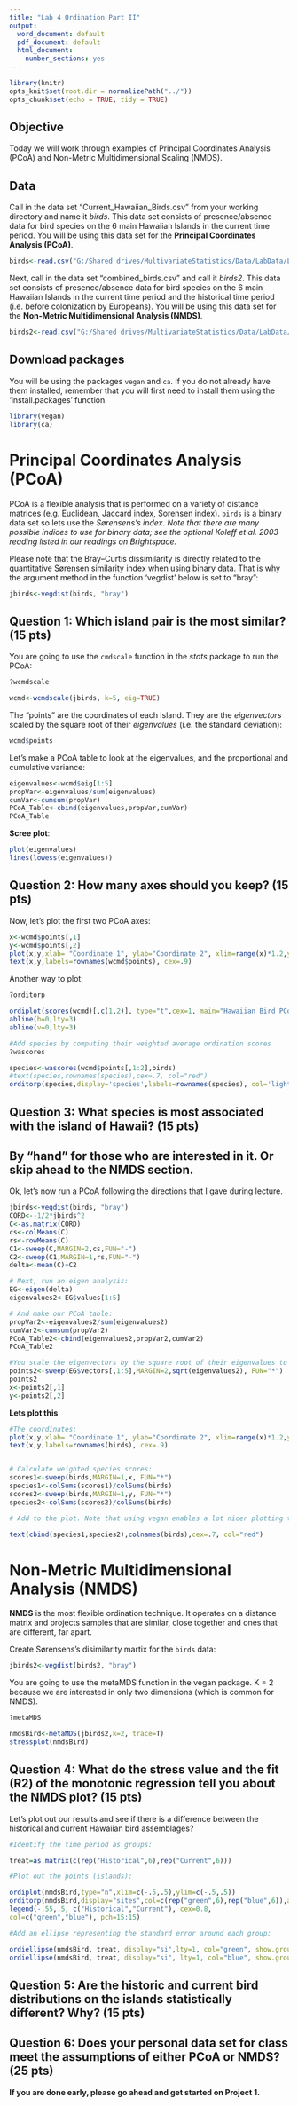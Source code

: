 ```yaml
---
title: "Lab 4 Ordination Part II"
output:
  word_document: default
  pdf_document: default
  html_document:
    number_sections: yes
---
```


```r
library(knitr)
opts_knit$set(root.dir = normalizePath("../"))
opts_chunk$set(echo = TRUE, tidy = TRUE)
```

## Objective

Today we will work through examples of Principal Coordinates Analysis (PCoA) and Non-Metric Multidimensional Scaling (NMDS).

## Data

Call in the data set “Current_Hawaiian_Birds.csv” from your working directory and name it *birds*. This data set consists of presence/absence data for bird species on the 6 main Hawaiian Islands in the current time period. You will be using this data set for the **Principal Coordinates Analysis (PCoA)**.

```r
birds<-read.csv("G:/Shared drives/MultivariateStatistics/Data/LabData/Lab4/Current_Hawaiian_Birds.csv", row=1, header=TRUE)
```

Next, call in the data set “combined_birds.csv” and call it *birds2*. This data set consists of presence/absence data for bird species on the 6 main Hawaiian Islands in the current time period and the historical time period (i.e. before colonization by Europeans). You will be using this data set for the **Non-Metric Multidimensional Analysis (NMDS)**.

```r
birds2<-read.csv("G:/Shared drives/MultivariateStatistics/Data/LabData/Lab4/combined_birds.csv", row=1, header=TRUE)
```

## Download packages

You will be using the packages `vegan` and `ca`. If you do not already have them installed, remember that you will first need to install them using the 'install.packages' function.

```r
library(vegan)
library(ca)
```

\newline

# Principal Coordinates Analysis (PCoA)

PCoA is a flexible analysis that is performed on a variety of distance matrices (e.g. Euclidean, Jaccard index, Sorensen index). `birds` is a binary data set so lets use the *Sørensens’s index*. *Note that there are many possible indices to use for binary data; see the optional Koleff et al. 2003 reading listed in our readings on Brightspace.*

Please note that the Bray–Curtis dissimilarity is directly related to the quantitative Sørensen similarity index when using binary data. That is why the argument method in the function 'vegdist' below is set to "bray":

```r
jbirds<-vegdist(birds, "bray")
```

## Question 1: Which island pair is the most similar? (15 pts)

\newline

You are going to use the `cmdscale` function in the *stats* package to run the PCoA:

```r
?wcmdscale

wcmd<-wcmdscale(jbirds, k=5, eig=TRUE) 

```

The “points” are the coordinates of each island. They are the *eigenvectors* scaled by the square root of their *eigenvalues* (i.e. the standard deviation):

```r
wcmd$points
```

\newline

Let’s make a PCoA table to look at the eigenvalues, and the proportional and cumulative variance:

```r
eigenvalues<-wcmd$eig[1:5]
propVar<-eigenvalues/sum(eigenvalues)
cumVar<-cumsum(propVar)
PCoA_Table<-cbind(eigenvalues,propVar,cumVar)
PCoA_Table
```

\newline

**Scree plot**:

```r
plot(eigenvalues)
lines(lowess(eigenvalues))
```

## Question 2: How many axes should you keep? (15 pts)

\newline

Now, let’s plot the first two PCoA axes:

```r
x<-wcmd$points[,1]
y<-wcmd$points[,2]
plot(x,y,xlab= "Coordinate 1", ylab="Coordinate 2", xlim=range(x)*1.2,ylim=range(y)*1.2, type="n")
text(x,y,labels=rownames(wcmd$points), cex=.9)
```

\newline

Another way to plot:

```r
?orditorp

ordiplot(scores(wcmd)[,c(1,2)], type="t",cex=1, main="Hawaiian Bird PCoA")
abline(h=0,lty=3)
abline(v=0,lty=3)

#Add species by computing their weighted average ordination scores
?wascores

species<-wascores(wcmd$points[,1:2],birds)
#text(species,rownames(species),cex=.7, col="red")
orditorp(species,display='species',labels=rownames(species), col='lightblue')
```

## Question 3: What species is most associated with the island of Hawaii? (15 pts)

\newline

## By "hand" for those who are interested in it. Or skip ahead to the NMDS section.

Ok, let’s now run a PCoA following the directions that I gave during lecture.

```r
jbirds<-vegdist(birds, "bray")
CORD<--1/2*jbirds^2
C<-as.matrix(CORD)
cs<-colMeans(C)
rs<-rowMeans(C)
C1<-sweep(C,MARGIN=2,cs,FUN="-")
C2<-sweep(C1,MARGIN=1,rs,FUN="-")
delta<-mean(C)+C2

# Next, run an eigen analysis:
EG<-eigen(delta)
eigenvalues2<-EG$values[1:5]

# And make our PCoA table:
propVar2<-eigenvalues2/sum(eigenvalues2)
cumVar2<-cumsum(propVar2)
PCoA_Table2<-cbind(eigenvalues2,propVar2,cumVar2)
PCoA_Table2

#You scale the eigenvectors by the square root of their eigenvalues to get the coordinates (points):
points2<-sweep(EG$vectors[,1:5],MARGIN=2,sqrt(eigenvalues2), FUN="*")
points2
x<-points2[,1]
y<-points2[,2]
```

\newline

**Lets plot this**

```r
#The coordinates:
plot(x,y,xlab= "Coordinate 1", ylab="Coordinate 2", xlim=range(x)*1.2,ylim=range(y)*1.2, type="n")
text(x,y,labels=rownames(birds), cex=.9)


# Calculate weighted species scores:
scores1<-sweep(birds,MARGIN=1,x, FUN="*")
species1<-colSums(scores1)/colSums(birds)
scores2<-sweep(birds,MARGIN=1,y, FUN="*")
species2<-colSums(scores2)/colSums(birds)

# Add to the plot. Note that using vegan enables a lot nicer plotting than these hand calculations.

text(cbind(species1,species2),colnames(birds),cex=.7, col="red")
```

\newline

# Non-Metric Multidimensional Analysis (NMDS)

**NMDS** is the most flexible ordination technique. It operates on a distance matrix and projects samples that are similar, close together and ones that are different, far apart.

Create Sørensens’s disimilarity martix for the `birds` data:

```r
jbirds2<-vegdist(birds2, "bray") 
```

\newline

You are going to use the metaMDS function in the vegan package. K = 2 because we are interested in only two dimensions (which is common for NMDS).

```r
?metaMDS

nmdsBird<-metaMDS(jbirds2,k=2, trace=T)
stressplot(nmdsBird)
```

## Question 4: What do the stress value and the fit (R2) of the monotonic regression tell you about the NMDS plot? (15 pts)

\newline

Let’s plot out our results and see if there is a difference between the historical and current Hawaiian bird assemblages?

```r
#Identify the time period as groups:

treat=as.matrix(c(rep("Historical",6),rep("Current",6)))

#Plot out the points (islands):

ordiplot(nmdsBird,type="n",xlim=c(-.5,.5),ylim=c(-.5,.5))
orditorp(nmdsBird,display="sites",col=c(rep("green",6),rep("blue",6)),air=0.01,cex=1.25)
legend(-.55,.5, c("Historical","Current"), cex=0.8, 
col=c("green","blue"), pch=15:15)

#Add an ellipse representing the standard error around each group:

ordiellipse(nmdsBird, treat, display="si",lty=1, col="green", show.groups="Historical", kind='se')
ordiellipse(nmdsBird, treat, display="si", lty=1, col="blue", show.groups="Current",kind='se')

```

## Question 5: Are the historic and current bird distributions on the islands statistically different? Why? (15 pts)

## Question 6: Does your personal data set for class meet the assumptions of either PCoA or NMDS? (25 pts)

**If you are done early, please go ahead and get started on Project 1.**
